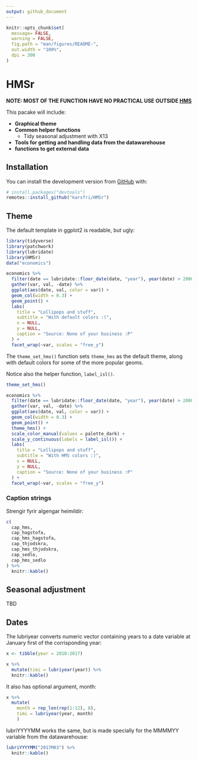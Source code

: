 ```yaml
---
output: github_document
---
```


<!-- README.md is generated from README.Rmd. Please edit that file -->

```r
knitr::opts_chunk$set(
  message= FALSE,
  warning = FALSE,
  fig.path = "man/figures/README-",
  out.width = "100%",
  dpi = 300
)
```

# HMSr

<!-- badges: start -->
<!-- badges: end -->

**NOTE: MOST OF THE FUNCTION HAVE NO PRACTICAL USE OUTSIDE [HMS](https://www.hms.is/)**

This pacake will include:

 * **Graphical theme** 
 * **Common helper functions**
    + Tidy seasonal adjustment with X13
 * **Tools for getting and handling data from the datawarehouse**
 * **functions to get external data**

## Installation

You can install the development version from [GitHub](https://github.com/) with:

``` r
# install.packages("devtools")
remotes::install_github("karsfri/HMSr")
```
## Theme

The default template in ggplot2 is readable, but ugly:

```r
library(tidyverse)
library(patchwork)
library(lubridate)
library(HMSr)
data("economics")

economics %>%
  filter(date == lubridate::floor_date(date, "year"), year(date) > 2000) %>%
  gather(var, val, -date) %>%
  ggplot(aes(date, val, color = var)) +
  geom_col(width = 0.3) +
  geom_point() +
  labs(
    title = "Lollipops and stuff",
    subtitle = "With default colors :(",
    x = NULL,
    y = NULL,
    caption = "Source: None of your business :P"
  ) +
  facet_wrap(~var, scales = "free_y")


```

The `theme_set_hms()` function sets `theme_hms` as the default theme, along with default colors for some of the more popular geoms.

Notice also the helper function, `label_isl()`.

```r
theme_set_hms()

economics %>%
  filter(date == lubridate::floor_date(date, "year"), year(date) > 2000) %>%
  gather(var, val, -date) %>%
  ggplot(aes(date, val, color = var)) +
  geom_col(width = 0.3) +
  geom_point() +
  theme_hms() +
  scale_color_manual(values = palette_dark) +
  scale_y_continuous(labels = label_isl()) +
  labs(
    title = "Lollipops and stuff",
    subtitle = "With HMS colors :)",
    x = NULL,
    y = NULL,
    caption = "Source: None of your business :P"
  ) +
  facet_wrap(~var, scales = "free_y")
```

### Caption strings

Strengir fyrir algengar heimildir:

```r
c(
  cap_hms,
  cap_hagstofa,
  cap_hms_hagstofa,
  cap_thjodskra,
  cap_hms_thjodskra,
  cap_sedlo,
  cap_hms_sedlo
) %>% 
  knitr::kable()
```

## Seasonal adjustment

TBD


## Dates

The lubriyear converts numeric vector containing years to a date variable at January first of the corrisponding year:

```r
x <- tibble(year = 2010:2017)

x %>% 
  mutate(timi = lubriyear(year)) %>% 
  knitr::kable()
```

It also has optional argument, month:
```r
x %>% 
  mutate(
    month = rep_len(rep(1:12), 8),
    timi = lubriyear(year, month)
    )
```


lubriYYYYMM works the same, but is made specially for the MMMMYY variable from the datawarehouse:

```r
lubriYYYYMM("2017M03") %>% 
  knitr::kable()
```

